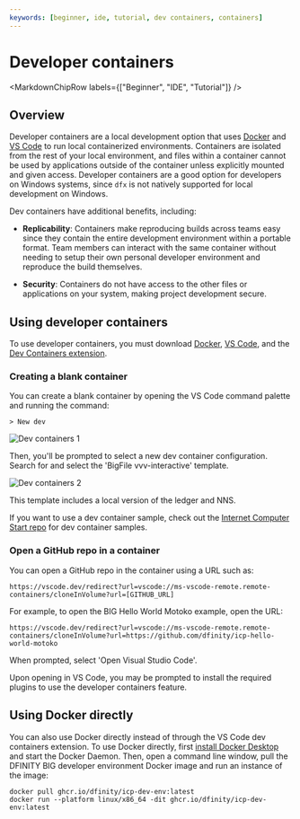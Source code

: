 ```yaml
---
keywords: [beginner, ide, tutorial, dev containers, containers]
---
```



# Developer containers

<MarkdownChipRow labels={["Beginner", "IDE", "Tutorial"]} />

## Overview

Developer containers are a local development option that uses [Docker](https://www.docker.com/get-started/) and [VS Code](https://code.visualstudio.com/) to run local containerized environments. Containers are isolated from the rest of your local environment, and files within a container cannot be used by applications outside of the container unless explicitly mounted and given access. Developer containers are a good option for developers on Windows systems, since `dfx` is not natively supported for local development on Windows.

Dev containers have additional benefits, including:

- **Replicability**: Containers make reproducing builds across teams easy since they contain the entire development environment within a portable format. Team members can interact with the same container without needing to setup their own personal developer environment and reproduce the build themselves.

- **Security**: Containers do not have access to the other files or applications on your system, making project development secure.

## Using developer containers

To use developer containers, you must download [Docker](https://www.docker.com/get-started/), [VS Code](https://code.visualstudio.com/), and the [Dev Containers extension](https://containers.dev/supporting#dev-containers).

### Creating a blank container

You can create a blank container by opening the VS Code command palette and running the command:

```
> New dev
```

![Dev containers 1](./_attachments/dev-containers1.png)

Then, you'll be prompted to select a new dev container configuration. Search for and select the 'BigFile vvv-interactive' template.

![Dev containers 2](./_attachments/dev-containers2.png)

This template includes a local version of the ledger and NNS.

If you want to use a dev container sample, check out the [Internet Computer Start repo](https://github.com/infu/internet-computer-start/tree/main) for dev container samples.

### Open a GitHub repo in a container

You can open a GitHub repo in the container using a URL such as:

```
https://vscode.dev/redirect?url=vscode://ms-vscode-remote.remote-containers/cloneInVolume?url=[GITHUB_URL]
```

For example, to open the BIG Hello World Motoko example, open the URL:

```
https://vscode.dev/redirect?url=vscode://ms-vscode-remote.remote-containers/cloneInVolume?url=https://github.com/dfinity/icp-hello-world-motoko
```

When prompted, select 'Open Visual Studio Code'.

Upon opening in VS Code, you may be prompted to install the required plugins to use the developer containers feature.

## Using Docker directly

You can also use Docker directly instead of through the VS Code dev containers extension. To use Docker directly, first [install Docker Desktop](https://www.docker.com/products/docker-desktop/) and start the Docker Daemon. Then, open a command line window, pull the DFINITY BIG developer environment Docker image and run an instance of the image:

```
docker pull ghcr.io/dfinity/icp-dev-env:latest
docker run --platform linux/x86_64 -dit ghcr.io/dfinity/icp-dev-env:latest
```


